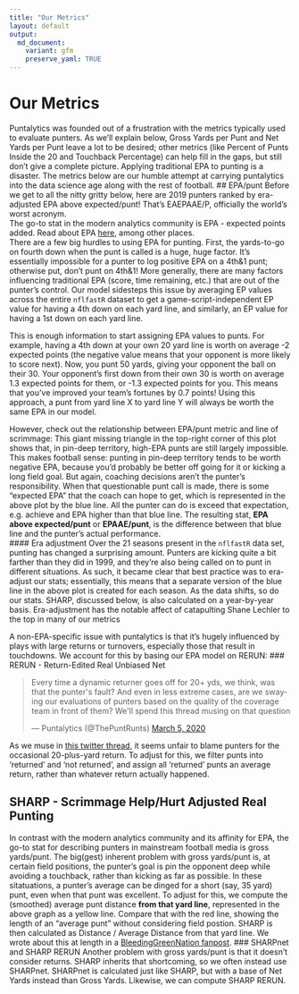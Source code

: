 ```yaml
---
title: "Our Metrics"
layout: default
output:
  md_document:
    variant: gfm
    preserve_yaml: TRUE
---
```

# Our Metrics
Puntalytics was founded out of a frustration with the metrics typically used to evaluate punters.  As we'll explain below, Gross Yards per Punt and Net Yards per Punt leave a lot to be desired; other metrics (like Percent of Punts Inside the 20 and Touchback Percentage) can help fill in the gaps, but still don't give a complete picture. Applying traditional EPA to punting is a disaster. The metrics below are our humble attempt at carrying puntalytics into the data science age along with the rest of football.
## EPA/punt
Before we get to all the nitty gritty below, here are 2019 punters ranked by era-adjusted EPA above expected/punt! That's EAEPAAE/P, officially the world's worst acronym.   
The go-to stat in the modern analytics community is EPA - expected points added. Read about EPA [here](https://www.advancedfootballanalytics.com/index.php/home/stats/stats-explained/expected-points-and-epa-explained), among other places.  
There are a few big hurdles to using EPA for punting. First, the yards-to-go on fourth down when the punt is called is a huge, huge factor. It's essentially impossible for a punter to log positive EPA on a 4th&1 punt; otherwise put, don't punt on 4th&1! More generally, there are many factors influencing traditional EPA (score, time remaining, etc.) that are out of the punter's control. Our model sidesteps this issue by averaging EP values across the entire `nflfastR` dataset to get a game-script-independent EP value for having a 4th down on each yard line, and similarly, an EP value for having a 1st down on each yard line.  
  
This is enough information to start assigning EPA values to punts. For example, having a 4th down at your own 20 yard line is worth on average -2 expected points (the negative value means that your opponent is more likely to score next). Now, you punt 50 yards, giving your opponent the ball on their 30. Your opponent's first down from their own 30 is worth on average 1.3 expected points for them, or -1.3 expected points for you. This means that you've improved your team's fortunes by 0.7 points! Using this approach, a punt from yard line X to yard line Y will always be worth the same EPA in our model.
  
However, check out the relationship between EPA/punt metric and line of scrimmage:
This giant missing triangle in the top-right corner of this plot shows that, in pin-deep territory, high-EPA punts are still largely impossible. This makes football sense: punting in pin-deep territory tends to be worth negative EPA, because you'd probably be better off going for it or kicking a long field goal. But again, coaching decisions aren't the punter's responsibility. When that questionable punt call is made, there is some "expected EPA" that the coach can hope to get, which is represented in the above plot by the blue line. All the punter can do is exceed that expectation, e.g. achieve and EPA higher than that blue line. The resulting stat, **EPA above expected/punt** or **EPAAE/punt**, is the difference between that blue line and the punter's actual performance.  
#### Era adjustment
Over the 21 seasons present in the `nflfastR` data set, punting has changed a surprising amount. Punters are kicking quite a bit farther than they did in 1999, and they're also being called on to punt in different situations. As such, it became clear that best practice was to era-adjust our stats; essentially, this means that a separate version of the blue line in the above plot is created for each season. As the data shifts, so do our stats. SHARP, discussed below, is also calculated on a year-by-year basis. Era-adjustment has the notable affect of catapulting Shane Lechler to the top in many of our metrics
  
A non-EPA-specific issue with puntalytics is that it's hugely influenced by plays with large returns or turnovers, especially those that result in touchdowns. We account for this by basing our EPA model on RERUN:
### RERUN - Return-Edited Real Unbiased Net
<blockquote class="twitter-tweet" data-theme="light"><p lang="en" dir="ltr">Every time a dynamic returner goes off for 20+ yds, we think, was that the punter&#39;s fault? And even in less extreme cases, are we swaying our evaluations of punters based on the quality of the coverage team in front of them? We&#39;ll spend this thread musing on that question</p>&mdash; Puntalytics (@ThePuntRunts) <a href="https://twitter.com/ThePuntRunts/status/1235374680313233408?ref_src=twsrc%5Etfw">March 5, 2020</a></blockquote> <script async src="https://platform.twitter.com/widgets.js" charset="utf-8"></script>
As we muse in [this twitter thread](https://twitter.com/ThePuntRunts/status/1235374680313233408?s=20), it seems unfair to blame punters for the occasional 20-plus-yard return.  To adjust for this, we filter punts into 'returned' and 'not returned', and assign all 'returned' punts an average return, rather than whatever return actually happened.

## SHARP - Scrimmage Help/Hurt Adjusted Real Punting
In contrast with the modern analytics community and its affinity for EPA, the go-to stat for describing punters in mainstream football media is gross yards/punt. The big(gest) inherent problem with gross yards/punt is, at certain field positions, the punter's goal is pin the opponent deep while avoiding a touchback, rather than kicking as far as possible. In these sitatuations, a punter's average can be dinged for a short (say, 35 yard) punt, even when that punt was excellent. To adjust for this, we compute the (smoothed) average punt distance **from that yard line**, represented in the above graph as a yellow line. Compare that with the red line, showing the length of an "average punt" without considering field postion. SHARP is then calculated as Distance / Average Distance from that yard line. We wrote about this at length in a [BleedingGreenNation fanpost](https://www.bleedinggreennation.com/2019/9/4/20850296/gross-yards-gross-the-puntalytics-primer-you-didnt-know-you-were).
### SHARPnet and SHARP RERUN
Another problem with gross yards/punt is that it doesn't consider returns. SHARP inherits that shortcoming, so we often instead use SHARPnet. SHARPnet is calculated just like SHARP, but with a base of Net Yards instead than Gross Yards. Likewise, we can compute SHARP RERUN.
